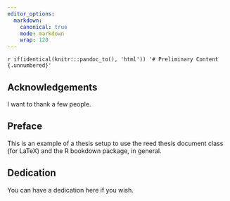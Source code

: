 ```yaml
---
editor_options:
  markdown:
    canonical: true
    mode: markdown
    wrap: 120
---
```


`r if(identical(knitr:::pandoc_to(), 'html')) '# Preliminary Content {.unnumbered}'`

## Acknowledgements {.unnumbered}

I want to thank a few people.

## Preface {.unnumbered}

This is an example of a thesis setup to use the reed thesis document class (for LaTeX) and the R bookdown package, in
general.

## Dedication {.unnumbered}

You can have a dedication here if you wish.
